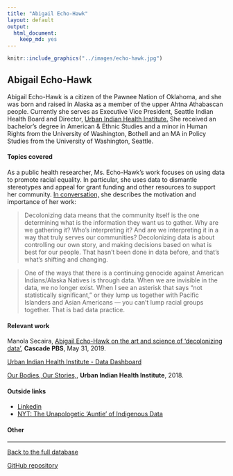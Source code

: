 ```yaml
---
title: "Abigail Echo-Hawk"
layout: default
output:
  html_document:
    keep_md: yes
---
```


::: {.grid}

::: {.g-col-4}
```r
knitr::include_graphics("../images/echo-hawk.jpg")
```
:::

:::{.g-col-8}
# Abigail Echo-Hawk

Abigail Echo-Hawk is a citizen of the Pawnee Nation of Oklahoma, and she was born and raised in Alaska as a member of the upper Ahtna Athabascan people.  Currently she serves as Executive Vice President, Seattle Indian Health Board and Director, <a href = "http://www.uihi.org/" target = "_blank">Urban Indian Health Institute.</a>
She received an bachelor's degree in American & Ethnic Studies and a minor in Human Rights from the University of Washington, Bothell and an MA in Policy Studies from the University of Washington, Seattle.


:::

:::


#### Topics covered

As a public health researcher, Ms. Echo-Hawk's work focuses on using data to promote racial equality. In particular, she uses data to dismantle stereotypes and appeal for grant funding and other resources to support her community. <a href = "https://www.cascadepbs.org/2019/05/abigail-echo-hawk-art-and-science-decolonizing-data" target = "_blank">In conversation,</a> she describes the motivation and importance of her work:

> Decolonizing data means that the community itself is the one determining what is the information they want us to gather. Why are we gathering it? Who's interpreting it? And are we interpreting it in a way that truly serves our communities? Decolonizing data is about controlling our own story, and making decisions based on what is best for our people. That hasn't been done in data before, and that's what's shifting and changing.

> One of the ways that there is a continuing genocide against American Indians/Alaska Natives is through data. When we are invisible in the data, we no longer exist. When I see an asterisk that says "not statistically significant," or they lump us together with Pacific Islanders and Asian Americans — you can't lump racial groups together. That is bad data practice.


#### Relevant work

Manola Secaira, <a href = "https://www.cascadepbs.org/2019/05/abigail-echo-hawk-art-and-science-decolonizing-data" target = "_blank">Abigail Echo-Hawk on the art and science of 'decolonizing data'</a>, **Cascade PBS**, May 31, 2019. 

<a href = "https://www.uihi.org/data-dashboard/" target = "_blank">Urban Indian Health Institute - Data Dashboard</a>

<a href = "https://www.uihi.org/health-initiative/our-bodies-our-stories/" target = "_blank">Our Bodies, Our Stories,</a>, **Urban Indian Health Institute**, 2018.

#### Outside links

* [Linkedin](https://www.linkedin.com/in/abigail-echo-hawk-4a213030/)
* [NYT: The Unapologetic 'Auntie' of Indigenous Data](https://www.nytimes.com/2023/12/12/health/indigenous-data-abigail-echo-hawk.html)


####  Other


----------------------

[Back to the full database](https://hardin47.github.io/CURV/)

[GitHub repository](https://github.com/hardin47/CURV/)

